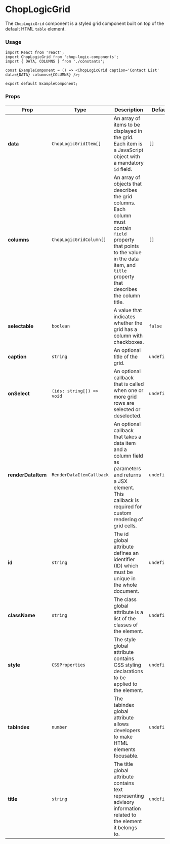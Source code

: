 
<Meta of={ChopLogicGridStories} title='Grid' />

# ChopLogicGrid

The `ChopLogicGrid` component is a styled grid component built on top of the default HTML `table` element.

### Usage

```tsx
import React from 'react';
import ChopLogicGrid from 'chop-logic-components';
import { DATA, COLUMNS } from './constants';

const ExampleComponent = () => <ChopLogicGrid caption='Contact List' data={DATA} columns={COLUMNS} />;

export default ExampleComponent;
```

### Props

| Prop               | Type                      | Description                                                                                                                                                                                     | Default     | Required |
|--------------------|---------------------------|-------------------------------------------------------------------------------------------------------------------------------------------------------------------------------------------------|-------------|----------|
| **data**           | `ChopLogicGridItem[]`     | An array of items to be displayed in the grid. Each item is a JavaScript object with a mandatory `id` field.                                                                                    | `[]`        | Yes      |
| **columns**        | `ChopLogicGridColumn[]`   | An array of objects that describes the grid columns. Each column must contain `field` property that points to the value in the data item, and `title` property that describes the column title. | `[]`        | Yes      |
| **selectable**     | `boolean`                 | A value that indicates whether the grid has a column with checkboxes.                                                                                                                           | `false`     | No       |
| **caption**        | `string`                  | An optional title of the grid.                                                                                                                                                                  | `undefined` | No       |
| **onSelect**       | `(ids: string[]) => void` | An optional callback that is called when one or more grid rows are selected or deselected.                                                                                                      | `undefined` | No       |
| **renderDataItem** | `RenderDataItemCallback`  | An optional callback that takes a data item and a column field as parameters and returns a JSX element. This callback is required for custom rendering of grid cells.                           | `undefined` | No       |
| **id**             | `string`                  | The id global attribute defines an identifier (ID) which must be unique in the whole document.                                                                                                  | `undefined` | No       |
| **className**      | `string`                  | The class global attribute is a list of the classes of the element.                                                                                                                             | `undefined` | No       |
| **style**          | `CSSProperties`           | The style global attribute contains CSS styling declarations to be applied to the element.                                                                                                      | `undefined` | No       |
| **tabIndex**       | `number`                  | The tabindex global attribute allows developers to make HTML elements focusable.                                                                                                                | `undefined` | No       |
| **title**          | `string`                  | The title global attribute contains text representing advisory information related to the element it belongs to.                                                                                | `undefined` | No       |

